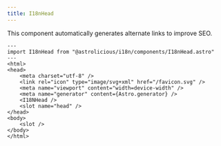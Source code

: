 ```yaml
---
title: I18nHead
---
```


This component automatically generates alternate links to improve SEO.

```astro title="src/layouts/Layout.astro" ins={2,10}
---
import I18nHead from "@astrolicious/i18n/components/I18nHead.astro"
---
<html>
<head>
    <meta charset="utf-8" />
    <link rel="icon" type="image/svg+xml" href="/favicon.svg" />
    <meta name="viewport" content="width=device-width" />
    <meta name="generator" content={Astro.generator} />
    <I18NHead />
    <slot name="head" />
</head>
<body>
    <slot />
</body>
</html>
```
